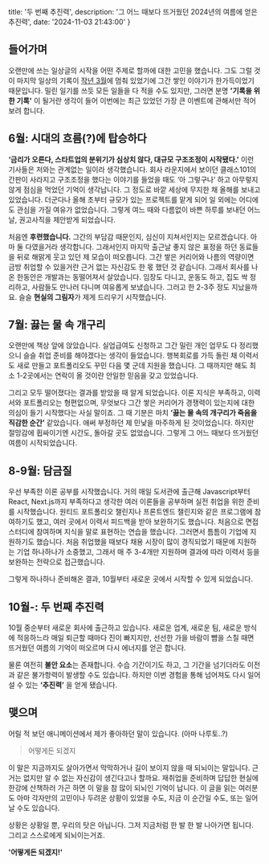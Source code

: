  title: '두 번째 추진력',
  description: '그 어느 때보다 뜨거웠던 2024년의 여름에 얻은 추진력',
  date: '2024-11-03 21:43:00'
}

## 들어가며

오랜만에 쓰는 일상글의 시작을 어떤 주제로 할까에 대한 고민을 했습니다.
그도 그럴 것이 마지막 일상의 기록이 [작년 3월](https://sangseophwang.tistory.com/120)에 멈춰 있었기에 그간 쌓인 이야기가 한가득이었기 때문입니다.
밀린 일기를 쓰듯 모든 일들을 다 적을 수도 있지만, 그러면 분명 **'기록을 위한 기록'** 이 될거란 생각이 들어 이번에는 최근 있었던 가장 큰 이벤트에 관해서만 적어보려 합니다.

## 6월: 시대의 흐름(?)에 탑승하다

**‘금리가 오른다, 스타트업의 분위기가 심상치 않다, 대규모 구조조정이 시작됐다.’** 이런 기사들은 저와는 관계없는 일이라 생각했습니다.
회사 라운지에서 보이던 클래스101의 간판이 사라지고 구조조정을 했다는 이야기를 들었을 때도 ‘아 그렇구나’ 하고 아무렇지 않게 점심을 먹었던 기억이 생각납니다.
그 정도로 바깥 세상에 무지한 채 올해를 보내고 있었습니다. 더군다나 올해 초부터 규모가 있는 프로젝트를 맡게 되어 일 외에는 어디에도 관심을 가질 여유가 없었습니다.
그렇게 여느 때와 다름없이 바쁜 하루를 보내던 어느 날, 권고사직을 제안받게 되었습니다.

처음엔 **후련했습니다.** 그간의 부담감 때문인지, 심신이 지쳐서인지는 모르겠습니다. 아마 둘 다였을거라 생각합니다.
그래서인지 마지막 출근날 좋지 않은 표정을 하던 동료들을 뒤로 해맑게 웃고 있던 제 모습이 떠오릅니다.
그간 쌓은 커리어와 나름의 역량이면 금방 취업할 수 있을거란 근거 없는 자신감도 한 몫 했던 것 같습니다.
그래서 회사를 나온 한동안은 개발과는 동떨어져서 살았습니다. 임장도 다니고, 운동도 하고, 집도 싹 정리하고, 사람들도 만나러 다니며 여유롭게 보냈습니다.
그러고 한 2-3주 정도 지났을까요. 슬슬 **현실의 그림자**가 제게 드리우기 시작했습니다.

## 7월: 끓는 물 속 개구리

오랜만에 책상 앞에 앉았습니다. 실업급여도 신청하고 그간 밀린 개인 업무도 다 정리했으니 슬슬 취업 준비를 해야겠다는 생각이 들었습니다.
행복회로를 가득 돌린 채 이력서도 새로 만들고 포트폴리오도 꾸민 다음 몇 군데 지원을 했습니다.
그 때까지만 해도 최소 1-2곳에서는 연락이 올 것이란 안일한 믿음을 갖고 있었습니다.

그리고 모두 떨어졌다는 결과를 받았을 때 알게 되었습니다.
이론 지식은 부족하고, 이력서와 포트폴리오는 형편없으며, 무엇보다 그간 쌓은 커리어가 경쟁력이 있는지에 대한 의심이 들기 시작했다는 사실 말이죠.
그 때 기분은 마치 **‘끓는 물 속의 개구리가 죽음을 직감한 순간’** 같았습니다. 애써 부정하던 제 민낯을 마주하게 된 것이었습니다.
하지만 절망감에 휩싸이기엔 시간도, 돌아갈 곳도 없었습니다.
그렇게 그 어느 때보다 뜨거웠던 여름이 시작되었습니다.

## 8-9월: 담금질

우선 부족한 이론 공부를 시작했습니다. 거의 매일 도서관에 출근해 Javascript부터 React, Next.js까지 부족하다고 생각한 여러 이론들을 공부하며 실전 취업을 위한 준비를 시작했습니다.
원티드 포트폴리오 챌린지나 프론트엔드 챌린지와 같은 프로그램에 참여하기도 했고, 여러 곳에서 이력서 피드백을 받아 보완하기도 했습니다.
처음으로 면접 스터디에 참여하며 지식을 말로 표현하는 연습을 했습니다. 그러면서 틈틈이 기업에 지원하기도 했습니다.
처음 취업했을 때보다 채용 시장이 많이 경직되었기 때문에 지원하는 기업 하나하나가 소중했고, 그래서 매 주 3-4개만 지원하며 결과에 따라 이력서 등을 보완하는 전략으로 접근했습니다.

그렇게 하나하나 준비해온 결과, 10월부터 새로운 곳에서 시작할 수 있게 되었습니다.

## 10월-: 두 번째 추진력

10월 중순부터 새로운 회사에 출근하고 있습니다. 새로운 업계, 새로운 팀, 새로운 방식에 적응하느라 매일 퇴근할 때마다 진이 빠지지만,
선선한 가을 바람이 뺨을 스칠 때면 뜨거웠던 여름의 기억이 떠오르며 다시 에너지를 얻곤 합니다.

물론 여전히 **불안 요소**는 존재합니다.
수습 기간이기도 하고, 그 기간을 넘기더라도 이전과 같은 불가항력이 발생할 수도 있습니다.
하지만 이번 경험을 통해 넘어져도 다시 일어설 수 있는 **‘추진력’** 을 얻게 됐습니다.

## 맺으며

어릴 적 보던 애니메이션에서 제가 좋아하던 말이 있습니다. (아마 나루토..?)

> 어떻게든 되겠지

이 말은 지금까지도 살아가면서 막막하거나 길이 보이지 않을 때 되뇌이는 말입니다. 근거는 없지만 알 수 없는 자신감이 생긴다고나 할까요.
재취업을 준비하며 답답한 현실에 한강에 산책하러 가곤 하면 이 말을 참 많이 되뇌인 기억이 납니다.
이 글을 읽는 여러분도 아마 각자만의 고민이나 두려운 상황이 있었을 수도, 지금 이 순간일 수도, 또는 일어날 수도 있습니다.

상황은 상황일 뿐, 우리의 탓은 아닙니다. 그저 지금처럼 한 발 한 발 나아가면 됩니다.<br/>
그리고 스스로에게 되뇌이는거죠.

**'어떻게든 되겠지!'**
